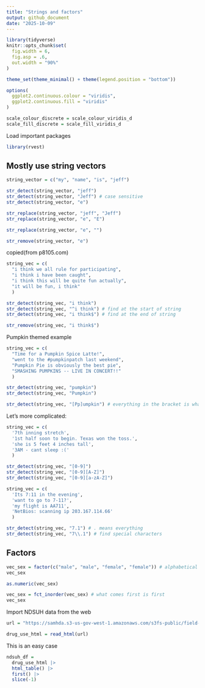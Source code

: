 ```yaml
---
title: "Strings and factors"
output: github_document
date: "2025-10-09"
---
```


```r
library(tidyverse)
knitr::opts_chunk$set(
  fig.width = 6,
  fig.asp = .6,
  out.width = "90%"
)

theme_set(theme_minimal() + theme(legend.position = "bottom"))

options(
  ggplot2.continuous.colour = "viridis",
  ggplot2.continuous.fill = "viridis"
)

scale_colour_discrete = scale_colour_viridis_d
scale_fill_discrete = scale_fill_viridis_d
```


Load important packages

```r
library(rvest)
```


## Mostly use string vectors

```r
string_vector = c("my", "name", "is", "jeff")

str_detect(string_vector, "jeff")
str_detect(string_vector, "Jeff") # case sensitive
str_detect(string_vector, "e")

str_replace(string_vector, "jeff", "Jeff")
str_replace(string_vector, "e", "E")

str_replace(string_vector, "e", "")

str_remove(string_vector, "e")
```

copied(from p8105.com)

```r
string_vec = c(
  "i think we all rule for participating",
  "i think i have been caught",
  "i think this will be quite fun actually",
  "it will be fun, i think"
  )

str_detect(string_vec, "i think")
str_detect(string_vec, "^i think") # find at the start of string
str_detect(string_vec, "i think$") # find at the end of string

str_remove(string_vec, "i think$")
```


Pumpkin themed example

```r
string_vec = c(
  "Time for a Pumpkin Spice Latte!",
  "went to the #pumpkinpatch last weekend",
  "Pumpkin Pie is obviously the best pie",
  "SMASHING PUMPKINS -- LIVE IN CONCERT!!"
  )

str_detect(string_vec, "pumpkin")
str_detect(string_vec, "Pumpkin")

str_detect(string_vec, "[Pp]umpkin") # everything in the bracket is what we want

```

Let's more complicated:

```r
string_vec = c(
  '7th inning stretch',
  '1st half soon to begin. Texas won the toss.',
  'she is 5 feet 4 inches tall',
  '3AM - cant sleep :('
  )

str_detect(string_vec, "[0-9]")
str_detect(string_vec, "[0-9][A-Z]")
str_detect(string_vec, "[0-9][a-zA-Z]")
```

```r
string_vec = c(
  'Its 7:11 in the evening',
  'want to go to 7-11?',
  'my flight is AA711',
  'NetBios: scanning ip 203.167.114.66'
  )

str_detect(string_vec, "7.1") # . means everything
str_detect(string_vec, "7\\.1") # find special characters
```

## Factors

```r
vec_sex = factor(c("male", "male", "female", "female")) # alphabetical order
vec_sex

as.numeric(vec_sex)

vec_sex = fct_inorder(vec_sex) # what comes first is first
vec_sex
```

Import NDSUH data from the web

```r
url = "https://samhda.s3-us-gov-west-1.amazonaws.com/s3fs-public/field-uploads/2k15StateFiles/NSDUHsaeShortTermCHG2015.htm"

drug_use_html = read_html(url)
```


This is an easy case

```r
ndsuh_df = 
  drug_use_html |> 
  html_table() |> 
  first() |> 
  slice(-1)
```
